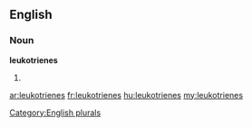 ==English==

===Noun===
'''leukotrienes'''

# {{plural of|[[leukotriene]]}}

[[Category:English plurals]]

[[ar:leukotrienes]]
[[fr:leukotrienes]]
[[hu:leukotrienes]]
[[my:leukotrienes]]
